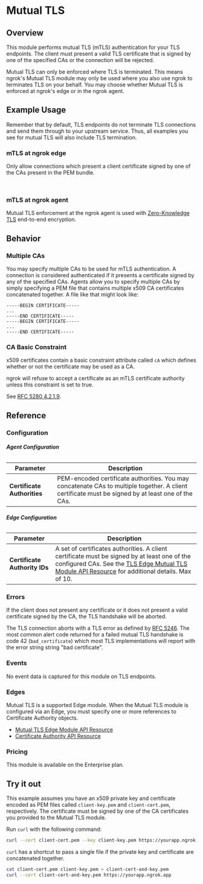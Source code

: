 


# Mutual TLS

## Overview

This module performs mutual TLS (mTLS) authentication for your TLS endpoints.
The client must present a valid TLS certificate that is signed by one of the
specified CAs or the connection will be rejected.

Mutual TLS can only be enforced where TLS is terminated. This means ngrok's
Mutual TLS module may only be used where you also use ngrok to terminates TLS
on your behalf. You may choose whether Mutual TLS is enforced at ngrok's edge
or in the ngrok agent.

## Example Usage

Remember that by default, TLS endpoints do not terminate TLS connections and
send them through to your upstream service. Thus, all examples you
see for mutual TLS will also include TLS termination.

### mTLS at ngrok edge

Only allow connections which present a client certificate signed by one of the
CAs present in the PEM bundle.

<Tabs groupId="connectivity" queryString="cty">
	<TabItem value="agent-cli" label="Agent CLI" default>
		<AtEdgeAgentCliExample />
	</TabItem>
	<TabItem value="agent-config" label="Agent Config">
		<AtEdgeAgentConfigExample />
	</TabItem>
	<TabItem value="ssh" label="SSH">
		<AtEdgeSshExample />
	</TabItem>
	<TabItem value="go-sdk" label="Go">
		<AtEdgeGoSdkExample />
	</TabItem>
	<TabItem value="javascript-sdk" label="Javascript">
		<AtEdgeJavascriptSdkExample />
	</TabItem>
	<TabItem value="python-sdk" label="Python">
		<AtEdgePythonSdkExample />
	</TabItem>
	<TabItem value="rust-sdk" label="Rust">
		<AtEdgeRustSdkExample />
	</TabItem>
	<TabItem value="k8s" label="Kubernetes Controller">
		<AtEdgeKubernetesExample />
	</TabItem>
</Tabs>

<br />

### mTLS at ngrok agent

Mutual TLS enforcement at the ngrok agent is used with [Zero-Knowledge
TLS](/tls/termination#zero-knowledge-tls) end-to-end encryption.

<Tabs groupId="connectivity" queryString="cty">
	<TabItem value="agent-cli" label="Agent CLI" default>
		<AtAgentAgentCliExample />
	</TabItem>
	<TabItem value="agent-config" label="Agent Config">
		<AtAgentAgentConfigExample />
	</TabItem>
	<TabItem value="ssh" label="SSH">
		<AtAgentSshExample />
	</TabItem>
	<TabItem value="go-sdk" label="Go">
		<AtAgentGoSdkExample />
	</TabItem>
	<TabItem value="javascript-sdk" label="Javascript">
		<AtAgentJavascriptSdkExample />
	</TabItem>
	<TabItem value="python-sdk" label="Python">
		<AtAgentPythonSdkExample />
	</TabItem>
	<TabItem value="rust-sdk" label="Rust">
		<AtAgentRustSdkExample />
	</TabItem>
	<TabItem value="k8s" label="Kubernetes Controller">
		<AtAgentKubernetesExample />
	</TabItem>
</Tabs>

## Behavior

### Multiple CAs

You may specify multiple CAs to be used for mTLS authentication. A connection
is considered authenticated if it presents a certificate signed by any of the
specified CAs. Agents allow you to specify multiple CAs by simply specifying a
PEM file that contains multiple x509 CA certificates concatenated together. A
file like that might look like:

```pem
-----BEGIN CERTIFICATE-----
...
-----END CERTIFICATE-----
-----BEGIN CERTIFICATE-----
...
-----END CERTIFICATE-----
```

### CA Basic Constraint

x509 certificates contain a basic constraint attribute called `cA` which
defines whether or not the certificate may be used as a CA.

ngrok will refuse to accept a certificate as an mTLS certificate authority
unless this constraint is set to true.

See [RFC 5280 4.2.1.9](https://datatracker.ietf.org/doc/html/rfc5280#section-4.2.1.9).

## Reference

### Configuration

###### **Agent Configuration**

| Parameter                   | Description                                                                                                                                        |
| --------------------------- | -------------------------------------------------------------------------------------------------------------------------------------------------- |
| **Certificate Authorities** | PEM-encoded certificate authorities. You may concatenate CAs to multiple together. A client certificate must be signed by at least one of the CAs. |

###### **Edge Configuration**

| Parameter                     | Description                                                                                                                                                                                                                                    |
| ----------------------------- | ---------------------------------------------------------------------------------------------------------------------------------------------------------------------------------------------------------------------------------------------- |
| **Certificate Authority IDs** | A set of certificates authorities. A client certificate must be signed by at least one of the configured CAs. See the [TLS Edge Mutual TLS Module API Resource](/api/resources/tls-edge-mutual-tls-module/) for additional details. Max of 10. |

### Errors

If the client does not present any certificate or it does not present a valid
certificate signed by the CA, the TLS handshake will be aborted.

The TLS connection aborts with a TLS error as defined by [RFC
5246](https://datatracker.ietf.org/doc/html/rfc5246#section-7.2). The most
common alert code returned for a failed mutual TLS handshake is code 42
(`bad_certificate`) which most TLS implementations will report with the error
string string "bad certificate".

### Events

No event data is captured for this module on TLS endpoints.

### Edges

Mutual TLS is a supported Edge module. When the Mutual TLS module is configured
via an Edge, you must specify one or more references to Certificate Authority
objects.

- [Mutual TLS Edge Module API Resource](/api/resources/tls-edge-mutual-tls-module/)
- [Certificate Authority API Resource](/api/resources/certificate-authorities/)

### Pricing

This module is available on the Enterprise plan.

## Try it out

This example assumes you have an x509 private key and certificate encoded as
PEM files called `client-key.pem` and `client-cert.pem`, respectively. The
certificate must be signed by one of the CA certificates you provided to the
Mutual TLS module.

Run `curl` with the following command:

```bash
curl --cert client-cert.pem --key client-key.pem https://yourapp.ngrok.app
```

`curl` has a shortcut to pass a single file if the private key and certificate
are concatenated together.

```bash
cat client-cert.pem client-key.pem > client-cert-and-key.pem
curl --cert client-cert-and-key.pem https://yourapp.ngrok.app
```
